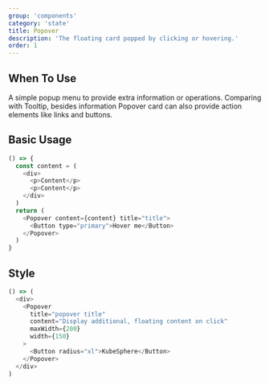 ```yaml
---
group: 'components'
category: 'state'
title: Popover
description: 'The floating card popped by clicking or hovering.'
order: 1
---
```


## When To Use

A simple popup menu to provide extra information or operations.
Comparing with Tooltip, besides information Popover card can also provide action elements like links and buttons.

## Basic Usage

```js live=true
() => {
  const content = (
    <div>
      <p>Content</p>
      <p>Content</p>
    </div>
  )
  return (
    <Popover content={content} title="title">
      <Button type="primary">Hover me</Button>
    </Popover>
  )
}
```

## Style

```js live=true
() => (
  <div>
    <Popover
      title="popover title"
      content="Display additional, floating content on click"
      maxWidth={200}
      width={150}
    >
      <Button radius="xl">KubeSphere</Button>
    </Popover>
  </div>
)
```
